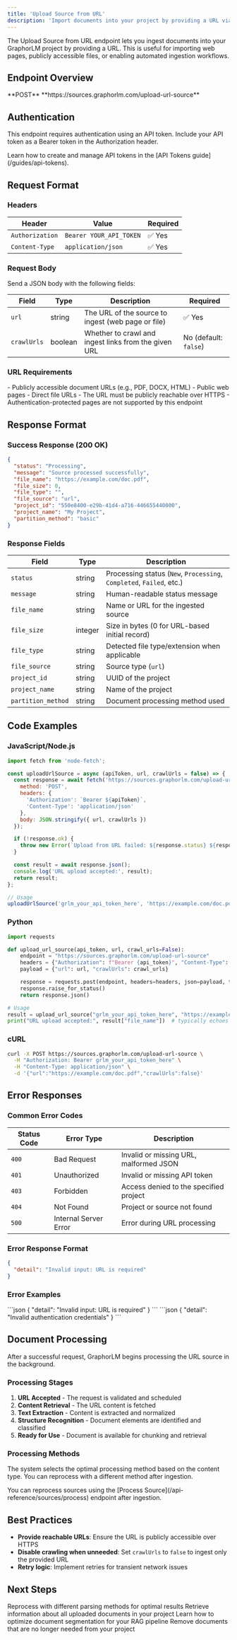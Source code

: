```yaml
---
title: 'Upload Source from URL'
description: 'Import documents into your project by providing a URL via the GraphorLM REST API'
---
```


The Upload Source from URL endpoint lets you ingest documents into your GraphorLM project by providing a URL. This is useful for importing web pages, publicly accessible files, or enabling automated ingestion workflows.

## Endpoint Overview

<CardGroup cols={2}>
  <Card title="HTTP Method" icon="arrow-up">
    **POST**
  </Card>
  <Card title="Endpoint URL" icon="link">
    **https://sources.graphorlm.com/upload-url-source**
  </Card>
</CardGroup>

## Authentication

This endpoint requires authentication using an API token. Include your API token as a Bearer token in the Authorization header.

<Note>
  Learn how to create and manage API tokens in the [API Tokens guide](/guides/api-tokens).
</Note>

## Request Format

### Headers

| Header | Value | Required |
|--------|-------|----------|
| `Authorization` | `Bearer YOUR_API_TOKEN` | ✅ Yes |
| `Content-Type` | `application/json` | ✅ Yes |

### Request Body

Send a JSON body with the following fields:

| Field | Type | Description | Required |
|-------|------|-------------|----------|
| `url` | string | The URL of the source to ingest (web page or file) | ✅ Yes |
| `crawlUrls` | boolean | Whether to crawl and ingest links from the given URL | No (default: `false`) |

### URL Requirements

<AccordionGroup>
  <Accordion icon="link" title="Supported URL types">
    - Publicly accessible document URLs (e.g., PDF, DOCX, HTML)
    - Public web pages
    - Direct file URLs
  </Accordion>
  
  <Accordion icon="shield" title="Access requirements">
    - The URL must be publicly reachable over HTTPS
    - Authentication-protected pages are not supported by this endpoint
  </Accordion>
</AccordionGroup>

## Response Format

### Success Response (200 OK)

```json
{
  "status": "Processing",
  "message": "Source processed successfully",
  "file_name": "https://example.com/doc.pdf",
  "file_size": 0,
  "file_type": "",
  "file_source": "url",
  "project_id": "550e8400-e29b-41d4-a716-446655440000",
  "project_name": "My Project",
  "partition_method": "basic"
}
```

### Response Fields

| Field | Type | Description |
|-------|------|-------------|
| `status` | string | Processing status (`New`, `Processing`, `Completed`, `Failed`, etc.) |
| `message` | string | Human-readable status message |
| `file_name` | string | Name or URL for the ingested source |
| `file_size` | integer | Size in bytes (0 for URL-based initial record) |
| `file_type` | string | Detected file type/extension when applicable |
| `file_source` | string | Source type (`url`) |
| `project_id` | string | UUID of the project |
| `project_name` | string | Name of the project |
| `partition_method` | string | Document processing method used |

## Code Examples

### JavaScript/Node.js

```javascript
import fetch from 'node-fetch';

const uploadUrlSource = async (apiToken, url, crawlUrls = false) => {
  const response = await fetch('https://sources.graphorlm.com/upload-url-source', {
    method: 'POST',
    headers: {
      'Authorization': `Bearer ${apiToken}`,
      'Content-Type': 'application/json'
    },
    body: JSON.stringify({ url, crawlUrls })
  });

  if (!response.ok) {
    throw new Error(`Upload from URL failed: ${response.status} ${response.statusText}`);
  }

  const result = await response.json();
  console.log('URL upload accepted:', result);
  return result;
};

// Usage
uploadUrlSource('grlm_your_api_token_here', 'https://example.com/doc.pdf');
```

### Python

```python
import requests

def upload_url_source(api_token, url, crawl_urls=False):
    endpoint = "https://sources.graphorlm.com/upload-url-source"
    headers = {"Authorization": f"Bearer {api_token}", "Content-Type": "application/json"}
    payload = {"url": url, "crawlUrls": crawl_urls}

    response = requests.post(endpoint, headers=headers, json=payload, timeout=300)
    response.raise_for_status()
    return response.json()

# Usage
result = upload_url_source("grlm_your_api_token_here", "https://example.com/doc.pdf")
print("URL upload accepted:", result["file_name"])  # typically echoes the URL
```

### cURL

```bash
curl -X POST https://sources.graphorlm.com/upload-url-source \
  -H "Authorization: Bearer grlm_your_api_token_here" \
  -H "Content-Type: application/json" \
  -d '{"url":"https://example.com/doc.pdf","crawlUrls":false}'
```

## Error Responses

### Common Error Codes

| Status Code | Error Type | Description |
|-------------|------------|-------------|
| `400` | Bad Request | Invalid or missing URL, malformed JSON |
| `401` | Unauthorized | Invalid or missing API token |
| `403` | Forbidden | Access denied to the specified project |
| `404` | Not Found | Project or source not found |
| `500` | Internal Server Error | Error during URL processing |

### Error Response Format

```json
{
  "detail": "Invalid input: URL is required"
}
```

### Error Examples

<AccordionGroup>
  <Accordion icon="link-slash" title="Invalid URL (400)">
    ```json
    { "detail": "Invalid input: URL is required" }
    ```
  </Accordion>
  
  <Accordion icon="key" title="Invalid API Token (401)">
    ```json
    { "detail": "Invalid authentication credentials" }
    ```
  </Accordion>
</AccordionGroup>

## Document Processing

After a successful request, GraphorLM begins processing the URL source in the background.

### Processing Stages

1. **URL Accepted** - The request is validated and scheduled
2. **Content Retrieval** - The URL content is fetched
3. **Text Extraction** - Content is extracted and normalized
4. **Structure Recognition** - Document elements are identified and classified
5. **Ready for Use** - Document is available for chunking and retrieval

### Processing Methods

The system selects the optimal processing method based on the content type. You can reprocess with a different method after ingestion.

<Note>
  You can reprocess sources using the [Process Source](/api-reference/sources/process) endpoint after ingestion.
</Note>

## Best Practices

- **Provide reachable URLs**: Ensure the URL is publicly accessible over HTTPS
- **Disable crawling when unneeded**: Set `crawlUrls` to `false` to ingest only the provided URL
- **Retry logic**: Implement retries for transient network issues

## Next Steps

<CardGroup cols={2}>
  <Card
    title="Process Source"
    icon="gears"
    href="/api-reference/sources/process"
  >
    Reprocess with different parsing methods for optimal results
  </Card>
  <Card
    title="List Sources"
    icon="list"
    href="/api-reference/sources/list"
  >
    Retrieve information about all uploaded documents in your project
  </Card>
  <Card
    title="Chunking"
    icon="file-dashed-line"
    href="/guides/chunking"
  >
    Learn how to optimize document segmentation for your RAG pipeline
  </Card>
  <Card
    title="Delete Source"
    icon="trash"
    href="/api-reference/sources/delete"
  >
    Remove documents that are no longer needed from your project
  </Card>
</CardGroup>
